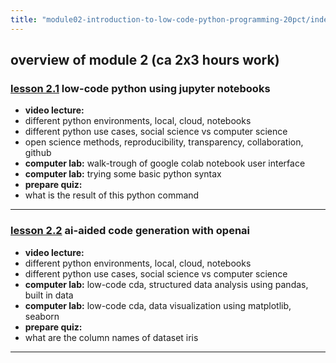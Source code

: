 ```yaml
---
title: "module02-introduction-to-low-code-python-programming-20pct/index.qmd"
---
```


## overview of module 2 (ca 2x3 hours work)

### [lesson 2.1](2-1-lesson.qmd) low-code python using jupyter notebooks

- **video lecture:**
- different python environments, local, cloud, notebooks
- different python use cases, social science vs computer science
- open science methods, reproducibility, transparency, collaboration, github
- **computer lab:** walk-trough of google colab notebook user interface
- **computer lab:** trying some basic python syntax
- **prepare quiz:**
- what is the result of this python command

---

### [lesson 2.2](2-2-lesson.qmd) ai-aided code generation with openai

- **video lecture:**
- different python environments, local, cloud, notebooks
- different python use cases, social science vs computer science
- **computer lab:** low-code cda, structured data analysis using pandas, built in data
- **computer lab:** low-code cda, data visualization using matplotlib, seaborn 
- **prepare quiz:**
- what are the column names of dataset iris

---






